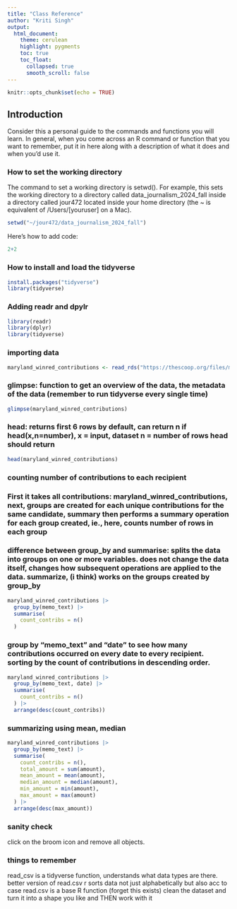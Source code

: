 ```yaml
---
title: "Class Reference"
author: "Kriti Singh"
output:
  html_document:
    theme: cerulean
    highlight: pygments
    toc: true
    toc_float:
      collapsed: true
      smooth_scroll: false
---
```


```r
knitr::opts_chunk$set(echo = TRUE)
```

## Introduction

Consider this a personal guide to the commands and functions you will learn. In general, when you come across an R command or function that you want to remember, put it in here along with a description of what it does and when you'd use it.

### How to set the working directory

The command to set a working directory is setwd(). For example, this sets the working directory to a directory called data_journalism_2024_fall inside a directory called jour472 located inside your home directory (the ~ is equivalent of /Users/[youruser] on a Mac).

```r
setwd("~/jour472/data_journalism_2024_fall")
```
Here's how to add code: 
```r
2+2
```

### How to install and load the tidyverse

```r
install.packages("tidyverse")
library(tidyverse)
```

### Adding readr and dpylr
```r
library(readr)
library(dplyr)
library(tidyverse)
```

### importing data
```r
maryland_winred_contributions <- read_rds("https://thescoop.org/files/maryland_winred.rds")
```

### glimpse: function to get an overview of the data, the metadata of the data (remember to run tidyverse every single time)
```r
glimpse(maryland_winred_contributions)
```
### head: returns first 6 rows by default, can return n if head(x,n=number), x = input, dataset n = number of rows head should return
```r
head(maryland_winred_contributions)
```
### counting number of contributions to each recipient

### First it takes all contributions: maryland_winred_contributions, next, groups are created for each unique contributions for the same candidate, summary then performs a summary operation for each group created, ie., here, counts number of rows in each group

### difference between group_by and summarise: splits the data into groups on one or more variables. does not change the data itself, changes how subsequent operations are applied to the data. summarize, (i think) works on the groups created by group_by
```r
maryland_winred_contributions |>
  group_by(memo_text) |>
  summarise(
    count_contribs = n()
  )
```
### group by “memo_text” and “date” to see how many contributions occurred on every date to every recipient. sorting by the count of contributions in descending order.
```r
maryland_winred_contributions |>
  group_by(memo_text, date) |>
  summarise(
    count_contribs = n()
  ) |>
  arrange(desc(count_contribs))
```
### summarizing using mean, median
```r
maryland_winred_contributions |>
  group_by(memo_text) |>
  summarise(
    count_contribs = n(),
    total_amount = sum(amount),
    mean_amount = mean(amount),
    median_amount = median(amount),
    min_amount = min(amount),
    max_amount = max(amount)
  ) |>
  arrange(desc(max_amount))
```
### sanity check
click on the broom icon and remove all objects. 

### things to remember
read_csv is a tidyverse function, understands what data types are there. better version of read.csv
r sorts data not just alphabetically but also acc to case 
read.csv is a base R function (forget this exists)
clean the dataset and turn it into a shape you like and THEN work with it
